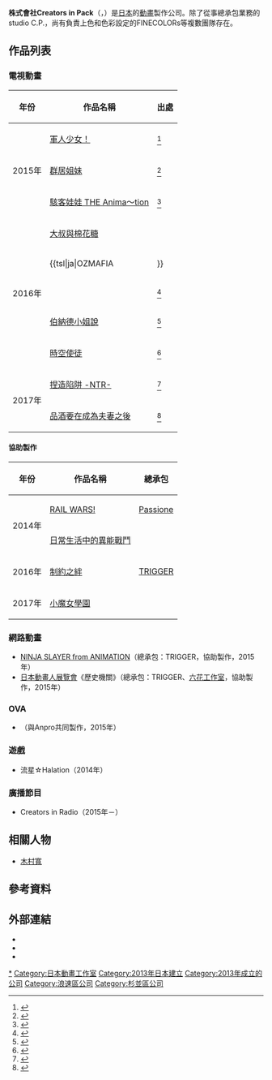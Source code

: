 {{Infobox company
| name = 株式會社Creators in Pack
| name_en = Creators in Pack Inc.
| logo =
| logo_size =
| logo_caption =
| image =
| image_size =
| image_caption =
| native_name = 株式会社クリエイターズインパック
| native_name_lang = ja
| other_name =
| type = 非上市公司
| industry = 動畫工作室
| foundation = 2013年4月
| founder =
| area_served =
| key_people = 會長：{{lang|ja|ひらさわひさよし}}<br />代表董事：高原久彌
| products =
| brands =
| services = 企劃及製作動畫作品
| owner =
| ratio =
| rating =
| homepage = {{Official|https://www.creatorsinpack.com/}}
| location = {{JPN}}<br />[[東京都|東京都]][[杉並區|杉並區]][[阿佐谷|阿佐谷北]]二丁目8番22號<br />大鷹建設第二大樓3階
| zip_code = [[〒|〒]]166-0001
}}
'''株式會社Creators in Pack'''（{{lang-ja|株式会社クリエイターズインパック}}，{{lang-en|Creators in Pack Inc.}}）是[[日本|日本]]的[[日本动画|動畫]]製作公司。除了從事總承包業務的studio C.P.，尚有負責上色和色彩設定的FINECOLORs等複數團隊存在。

== 作品列表 ==
=== 電視動畫 ===
{| class="wikitable"
! 年份 !! 作品名稱 !! 出處
|-
| rowspan="3"|2015年 || [[軍人少女！|軍人少女！]] || <ref>{{Cite web|url=http://natalie.mu/comic/news/131904|script-title=ja:アニメ「みりたり！」で東山奈央、佐倉綾音らが美少女軍人に|date=2014-11-22|publisher=漫畫Natalie|accessdate=2016-11-03|language=ja|archive-date=2016-11-04|archive-url=https://web.archive.org/web/20161104011137/http://natalie.mu/comic/news/131904|dead-url=no}}</ref>
|-
| [[群居姐妹|群居姐妹]] || <ref>{{Cite web|url=http://natalie.mu/comic/news/147986|script-title=ja:団地コメディ「だんちがい」キービジュアル公開、7月より5分枠で放送|date=2015-05-22|publisher=漫畫Natalie|accessdate=2016-11-03|language=ja|archive-date=2017-03-20|archive-url=https://web.archive.org/web/20170320021706/http://natalie.mu/comic/news/147986|dead-url=no}}</ref>
|-
| [[黑客人偶|駭客娃娃 THE Anima～tion]] || <ref>{{Cite web|url=http://www.animatetimes.com/news/details.php?id=1439519828&p=1|script-title=ja:「ハッカドール THE あにめ～しょん」キービジュアル公開！予告映像で高木さん・奥野さん・山下さんが歌う主題歌も初披露|date=2015-08-14|publisher=animate Times|accessdate=2016-11-03|language=ja|archive-date=2016-11-04|archive-url=https://web.archive.org/web/20161104012705/http://www.animatetimes.com/news/details.php?id=1439519828&p=1|dead-url=no}}</ref>
|-
| rowspan="5"|2016年 || [[大叔與棉花糖|大叔與棉花糖]] ||
|-
| {{tsl|ja|OZMAFIA!!}} || <ref>{{Cite web|url=http://www.animatetimes.com/news/details.php?id=1462173171|script-title=ja:女性向け恋愛ADV『OZMAFIA!!』がTVアニメ化！新垣樽助さんら出演で、アニメオリジナルの学園バラエティーに!?|date=2016-05-02|publisher=animate Times|accessdate=2016-11-03|language=ja|archive-date=2016-11-04|archive-url=https://web.archive.org/web/20161104012535/http://www.animatetimes.com/news/details.php?id=1462173171|dead-url=no}}</ref>
|-
| {{tsl|ja|奇異太郎少年の妖怪絵日記|奇異太郎少年的妖怪繪日記}} || <ref>{{Cite web|url=http://www.animatetimes.com/news/details.php?id=1471915931|script-title=ja:怖くない怪異たちとの日常が始まる!? WEBコミック「マンガごっちゃ」連載の『奇異太郎少年の妖怪絵日記』がTVアニメ化決定|date=2016-08-23|publisher=animate Times|accessdate=2016-11-03|language=ja|archive-date=2016-11-04|archive-url=https://web.archive.org/web/20161104012709/http://www.animatetimes.com/news/details.php?id=1471915931|dead-url=no}}</ref>
|-
| [[伯納德小姐說|伯納德小姐說]] || <ref>{{Cite web|url=http://natalie.mu/comic/news/198452|script-title=ja:アニメ「バーナード嬢曰く。」は10月放送！喜多村英梨ら出演|date=2016-08-17|publisher=漫畫Natalie|accessdate=2016-11-03|language=ja|archive-date=2016-11-04|archive-url=https://web.archive.org/web/20161104011319/http://natalie.mu/comic/news/198452|dead-url=no}}</ref>
|-
| [[時空使徒|時空使徒]] || <ref>{{Cite web|url=http://www.animatetimes.com/news/details.php?id=1472630918|script-title=ja:中国超人気WEBコミックがアニメ化！赤羽根健治さんら出演で『Bloodivores（ブラッディヴォーレス）』10月放送決定|date=2016-09-01|publisher=animate Times|accessdate=2016-11-03|language=ja|archive-date=2016-11-04|archive-url=https://web.archive.org/web/20161104012758/http://www.animatetimes.com/news/details.php?id=1472630918|dead-url=no}}</ref>
|-
| rowspan="2"|2017年 || [[捏造陷阱_-NTR-|捏造陷阱 -NTR-]] || <ref>{{Cite web|url=http://natalie.mu/comic/news/220766|script-title=ja:アニメ「捏造トラップ」キービジュ公開、総監督はひらさわひさよし|date=2017-02-15|website=漫畫Natalie|accessdate=2017-02-15|language=ja|archive-date=2017-02-15|archive-url=https://web.archive.org/web/20170215053400/http://natalie.mu/comic/news/220766|dead-url=no}}</ref>
|-
| [[品酒要在成為夫妻之後|品酒要在成為夫妻之後]] || <ref>{{Cite web|url=http://natalie.mu/comic/news/231591|script-title=ja:イチャイチャ夫婦描く「お酒は夫婦になってから」TVアニメの制作会社を発表|date=2017-05-08|website=漫畫Natalie|accessdate=2017-09-20|language=ja|archive-date=2017-09-21|archive-url=https://web.archive.org/web/20170921000341/http://natalie.mu/comic/news/231591|dead-url=no}}</ref>
|}

==== 協助製作 ====
{| class="wikitable"
! 年份 !! 作品名稱 !! 總承包
|-
| rowspan="2"|2014年 || [[RAIL_WARS!_-日本國有鐵道公安隊-|RAIL WARS!]] || [[Passione|Passione]]
|-
| [[日常生活中的異能戰鬥|日常生活中的異能戰鬥]] || rowspan="3"|[[TRIGGER|TRIGGER]]
|-
| 2016年 || [[制約之絆|制約之絆]]
|-
| 2017年 || [[小魔女學園|小魔女學園]]
|}

=== 網路動畫 ===
* [[NINJA_SLAYER忍者殺手|NINJA SLAYER from ANIMATION]]（總承包：TRIGGER，協助製作，2015年）
* [[日本動畫人展覽會|日本動畫人展覽會]]《歷史機關》（總承包：TRIGGER、[[六花工作室|六花工作室]]，協助製作，2015年）

=== OVA ===
* {{tsl|ja|WILD ADAPTER||WILD ADAPTER -航 KOU-}}（與Anpro共同製作，2015年）

=== 遊戲 ===
* 流星☆Halation（2014年）

=== 廣播節目 ===
* Creators in Radio（2015年－）

== 相關人物 ==
* [[木村寬|木村寬]]

== 參考資料 ==
{{Reflist}}

== 外部連結 ==
* {{Official|https://www.creatorsinpack.com/}}{{ja}}
* {{Twitter|CreatorsinPack|Creators in Pack}}{{ja}}
* {{Facebook|creatorsinpack|Creators in Pack}}{{ja}}

{{日本動畫工作室}}

{{DEFAULTSORT:Creators in Pack}}
[[Category:Creators_in_Pack|*]]
[[Category:日本動畫工作室|Category:日本動畫工作室]]
[[Category:2013年日本建立|Category:2013年日本建立]]
[[Category:2013年成立的公司|Category:2013年成立的公司]]
[[Category:浪速區公司|Category:浪速區公司]]
[[Category:杉並區公司|Category:杉並區公司]]